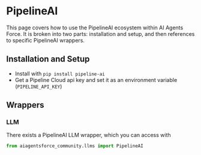 # PipelineAI

This page covers how to use the PipelineAI ecosystem within AI Agents Force.
It is broken into two parts: installation and setup, and then references to specific PipelineAI wrappers.

## Installation and Setup

- Install with `pip install pipeline-ai`
- Get a Pipeline Cloud api key and set it as an environment variable (`PIPELINE_API_KEY`)

## Wrappers

### LLM

There exists a PipelineAI LLM wrapper, which you can access with

```python
from aiagentsforce_community.llms import PipelineAI
```
